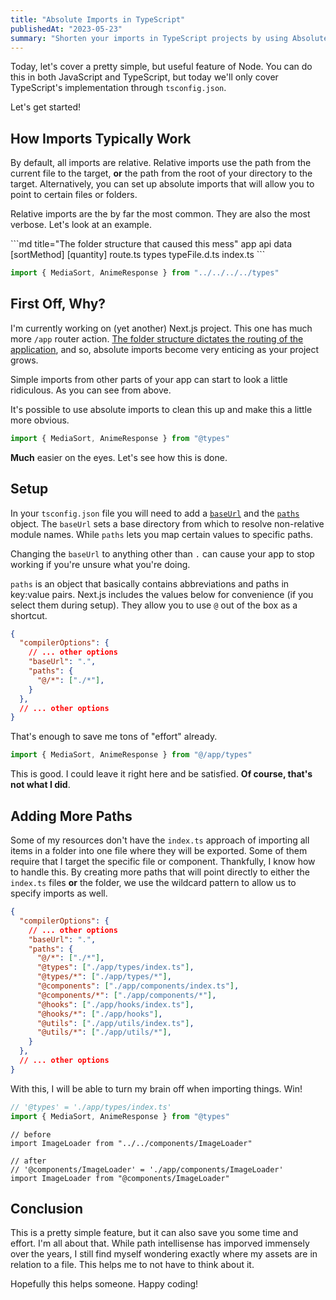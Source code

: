 ```yaml
---
title: "Absolute Imports in TypeScript"
publishedAt: "2023-05-23"
summary: "Shorten your imports in TypeScript projects by using Absolute Imports instead of Relative Imports."
---
```


Today, let's cover a pretty simple, but useful feature of Node. You can do this in both JavaScript and TypeScript, but today we'll only cover TypeScript's implementation through `tsconfig.json`. 

Let's get started!

## How Imports Typically Work

By default, all imports are relative. Relative imports use the path from the current file to the target, **or** the path from the root of your directory to the target. Alternatively, you can set up absolute imports that will allow you to point to certain files or folders.

Relative imports are the by far the most common. They are also the most verbose. Let's look at an example.

<Flex>
```md title="The folder structure that caused this mess"
app
  api
    data
      [sortMethod]
        [quantity]
          route.ts
  types
    typeFile.d.ts
    index.ts 
```
</Flex>

```ts title="./app/api/data/[sortMethod]/[quantity]/route.ts"
import { MediaSort, AnimeResponse } from "../../../../types"
```

## First Off, Why?

I'm currently working on (yet another) Next.js project. This one has much more `/app` router action. [The folder structure dictates the routing of the application](https://nextjs.org/docs/app/building-your-application/routing), and so, absolute imports become very enticing as your project grows.

Simple imports from other parts of your app can start to look a little ridiculous. As you can see from above.

It's possible to use absolute imports to clean this up and make this a little more obvious.

```ts title="./app/api/data/[sortMethod]/[quantity]/route.ts"
import { MediaSort, AnimeResponse } from "@types"
```

**Much** easier on the eyes. Let's see how this is done.

## Setup

In your `tsconfig.json` file you will need to add a [`baseUrl`](https://www.typescriptlang.org/tsconfig#baseUrl) and the [`paths`](https://www.typescriptlang.org/tsconfig#paths) object. The `baseUrl` sets a base directory from which to resolve non-relative module names. While `paths` lets you map certain values to specific paths.

<Callout emoji="😱">Changing the `baseUrl` to anything other than `.` can cause your app to stop working if you're unsure what you're doing.</Callout>

`paths` is an object that basically contains abbreviations and paths in key:value pairs. Next.js includes the values below for convenience (if you select them during setup). They allow you to use `@` out of the box as a shortcut.

```json title="tsconfig.json"
{
  "compilerOptions": {
    // ... other options
    "baseUrl": ".",
    "paths": {
      "@/*": ["./*"],
    }
  },
  // ... other options
}
```

That's enough to save me tons of "effort" already.

```ts title="./app/api/data/[sortMethod]/[quantity]/route.ts"
import { MediaSort, AnimeResponse } from "@/app/types"
```

This is good. I could leave it right here and be satisfied. **Of course, that's not what I did**. 

## Adding More Paths

Some of my resources don't have the `index.ts` approach of importing all items in a folder into one file where they will be exported. Some of them require that I target the specific file or component. Thankfully, I know how to handle this. By creating more paths that will point directly to either the `index.ts` files **or** the folder, we use the wildcard pattern to allow us to specify imports as well.

```json title="tsconfig.json"
{
  "compilerOptions": {
    // ... other options
    "baseUrl": ".",
    "paths": {
      "@/*": ["./*"],
      "@types": ["./app/types/index.ts"],
      "@types/*": ["./app/types/*"],
      "@components": ["./app/components/index.ts"],
      "@components/*": ["./app/components/*"],
      "@hooks": ["./app/hooks/index.ts"],
      "@hooks/*": ["./app/hooks"],
      "@utils": ["./app/utils/index.ts"],
      "@utils/*": ["./app/utils/*"],
    }
  },
  // ... other options
}
```

With this, I will be able to turn my brain off when importing things. Win!

```ts title="./app/api/data/[sortMethod]/[quantity]/route.ts"
// '@types' = './app/types/index.ts'
import { MediaSort, AnimeResponse } from "@types"
```

```tsx title="./app/details/[id]/page.tsx"
// before
import ImageLoader from "../../components/ImageLoader"

// after
// '@components/ImageLoader' = './app/components/ImageLoader'
import ImageLoader from "@components/ImageLoader"
```

## Conclusion

This is a pretty simple feature, but it can also save you some time and effort. I'm all about that. While path intellisense has imporved immensely over the years, I still find myself wondering exactly where my assets are in relation to a file. This helps me to not have to think about it.

Hopefully this helps someone. Happy coding!
